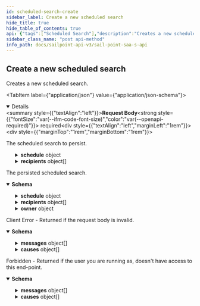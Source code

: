 ```yaml
---
id: scheduled-search-create
sidebar_label: Create a new scheduled search
hide_title: true
hide_table_of_contents: true
api: {"tags":["Scheduled Search"],"description":"Creates a new scheduled search.\n","operationId":"scheduledSearchCreate","requestBody":{"description":"The scheduled search to persist.","content":{"application/json":{"schema":{"allOf":[{"type":"object","properties":{"name":{"description":"The name of the scheduled search.\n","type":"string","example":"Daily disabled accounts"},"description":{"description":"The description of the scheduled search.\n","type":"string","example":"Daily disabled accounts"}}},{"type":"object","properties":{"savedSearchId":{"description":"The ID of the saved search that will be executed.\n","type":"string","example":"554f1511-f0a1-4744-ab14-599514d3e57c"},"created":{"description":"The date the scheduled search was initially created.\n","type":"string","nullable":true,"format":"date-time","example":"2018-06-25T20:22:28.104Z"},"modified":{"description":"The last date the scheduled search was modified.\n","type":"string","nullable":true,"format":"date-time","example":"2018-06-25T20:22:28.104Z"},"schedule":{"type":"object","description":"The schedule information.\n","properties":{"type":{"description":"Enum representing the currently supported schedule types.\n\nAdditional values may be added in the future without notice.\n","type":"string","enum":["DAILY","WEEKLY","MONTHLY","CALENDAR"],"example":"WEEKLY"},"months":{"description":"The months selected.","type":"object","nullable":true,"properties":{"type":{"description":"Enum representing the currently supported selector types.\n\nLIST - the *values* array contains one or more distinct values.\n\nRANGE - the *values* array contains two values: the start and end of the range, inclusive.\n\nAdditional values may be added in the future without notice.\n","type":"string","enum":["LIST","RANGE"],"example":"LIST"},"values":{"description":"The selected values.\n","type":"array","items":{"type":"string"},"example":["MON","WED"]},"interval":{"nullable":true,"description":"The selected interval for RANGE selectors.\n","type":"integer","format":"int32","example":3}},"required":["type","values"]},"days":{"description":"The days selected.\n","example":{"type":"LIST","values":["MON","WED","FRI"]},"type":"object","nullable":true,"properties":{"type":{"description":"Enum representing the currently supported selector types.\n\nLIST - the *values* array contains one or more distinct values.\n\nRANGE - the *values* array contains two values: the start and end of the range, inclusive.\n\nAdditional values may be added in the future without notice.\n","type":"string","enum":["LIST","RANGE"],"example":"LIST"},"values":{"description":"The selected values.\n","type":"array","items":{"type":"string"},"example":["MON","WED"]},"interval":{"nullable":true,"description":"The selected interval for RANGE selectors.\n","type":"integer","format":"int32","example":3}},"required":["type","values"]},"hours":{"description":"The hours selected.\n","example":{"type":"RANGE","values":["9","18"],"interval":3},"type":"object","nullable":true,"properties":{"type":{"description":"Enum representing the currently supported selector types.\n\nLIST - the *values* array contains one or more distinct values.\n\nRANGE - the *values* array contains two values: the start and end of the range, inclusive.\n\nAdditional values may be added in the future without notice.\n","type":"string","enum":["LIST","RANGE"],"example":"LIST"},"values":{"description":"The selected values.\n","type":"array","items":{"type":"string"},"example":["MON","WED"]},"interval":{"nullable":true,"description":"The selected interval for RANGE selectors.\n","type":"integer","format":"int32","example":3}},"required":["type","values"]},"expiration":{"description":"The schedule expiration date. Latest possible expiration date is '2038-01-19T03:14:07+0000'\n","type":"string","nullable":true,"format":"date-time","example":"2018-06-25T20:22:28.104Z"},"timeZoneId":{"description":"The ID of the time zone for the schedule.\n","type":"string","example":"GMT-06:00"}},"required":["type","hours"]},"recipients":{"description":"The email recipients.\n","type":"array","items":{"type":"object","properties":{"type":{"type":"string","enum":["ACCOUNT_CORRELATION_CONFIG","ACCESS_PROFILE","ACCESS_REQUEST_APPROVAL","ACCOUNT","APPLICATION","CAMPAIGN","CAMPAIGN_FILTER","CERTIFICATION","CLUSTER","CONNECTOR_SCHEMA","ENTITLEMENT","GOVERNANCE_GROUP","IDENTITY","IDENTITY_PROFILE","IDENTITY_REQUEST","LIFECYCLE_STATE","PASSWORD_POLICY","ROLE","RULE","SOD_POLICY","SOURCE","TAG_CATEGORY","TASK_RESULT","REPORT_RESULT","SOD_VIOLATION","ACCOUNT_ACTIVITY"],"description":"An enumeration of the types of DTOs supported within the IdentityNow infrastructure.","example":"IDENTITY"},"id":{"type":"string","example":"2c91808568c529c60168cca6f90c1313"}},"required":["type","id"]}},"enabled":{"description":"Indicates if the scheduled search is enabled.\n","type":"boolean","default":false},"emailEmptyResults":{"description":"Indicates if email generation should not be suppressed if search returns no results.\n","type":"boolean","default":false},"displayQueryDetails":{"description":"Indicates if the generated email should include the query and search results preview (which could include PII).\n","type":"boolean","default":false}},"required":["savedSearchId","schedule","recipients"]}]}}},"required":true},"responses":{"201":{"description":"The persisted scheduled search.","content":{"application/json":{"schema":{"type":"object","allOf":[{"type":"object","properties":{"name":{"description":"The name of the scheduled search.\n","type":"string","example":"Daily disabled accounts"},"description":{"description":"The description of the scheduled search.\n","type":"string","example":"Daily disabled accounts"}}},{"type":"object","properties":{"savedSearchId":{"description":"The ID of the saved search that will be executed.\n","type":"string","example":"554f1511-f0a1-4744-ab14-599514d3e57c"},"created":{"description":"The date the scheduled search was initially created.\n","type":"string","nullable":true,"format":"date-time","example":"2018-06-25T20:22:28.104Z"},"modified":{"description":"The last date the scheduled search was modified.\n","type":"string","nullable":true,"format":"date-time","example":"2018-06-25T20:22:28.104Z"},"schedule":{"type":"object","description":"The schedule information.\n","properties":{"type":{"description":"Enum representing the currently supported schedule types.\n\nAdditional values may be added in the future without notice.\n","type":"string","enum":["DAILY","WEEKLY","MONTHLY","CALENDAR"],"example":"WEEKLY"},"months":{"description":"The months selected.","type":"object","nullable":true,"properties":{"type":{"description":"Enum representing the currently supported selector types.\n\nLIST - the *values* array contains one or more distinct values.\n\nRANGE - the *values* array contains two values: the start and end of the range, inclusive.\n\nAdditional values may be added in the future without notice.\n","type":"string","enum":["LIST","RANGE"],"example":"LIST"},"values":{"description":"The selected values.\n","type":"array","items":{"type":"string"},"example":["MON","WED"]},"interval":{"nullable":true,"description":"The selected interval for RANGE selectors.\n","type":"integer","format":"int32","example":3}},"required":["type","values"]},"days":{"description":"The days selected.\n","example":{"type":"LIST","values":["MON","WED","FRI"]},"type":"object","nullable":true,"properties":{"type":{"description":"Enum representing the currently supported selector types.\n\nLIST - the *values* array contains one or more distinct values.\n\nRANGE - the *values* array contains two values: the start and end of the range, inclusive.\n\nAdditional values may be added in the future without notice.\n","type":"string","enum":["LIST","RANGE"],"example":"LIST"},"values":{"description":"The selected values.\n","type":"array","items":{"type":"string"},"example":["MON","WED"]},"interval":{"nullable":true,"description":"The selected interval for RANGE selectors.\n","type":"integer","format":"int32","example":3}},"required":["type","values"]},"hours":{"description":"The hours selected.\n","example":{"type":"RANGE","values":["9","18"],"interval":3},"type":"object","nullable":true,"properties":{"type":{"description":"Enum representing the currently supported selector types.\n\nLIST - the *values* array contains one or more distinct values.\n\nRANGE - the *values* array contains two values: the start and end of the range, inclusive.\n\nAdditional values may be added in the future without notice.\n","type":"string","enum":["LIST","RANGE"],"example":"LIST"},"values":{"description":"The selected values.\n","type":"array","items":{"type":"string"},"example":["MON","WED"]},"interval":{"nullable":true,"description":"The selected interval for RANGE selectors.\n","type":"integer","format":"int32","example":3}},"required":["type","values"]},"expiration":{"description":"The schedule expiration date. Latest possible expiration date is '2038-01-19T03:14:07+0000'\n","type":"string","nullable":true,"format":"date-time","example":"2018-06-25T20:22:28.104Z"},"timeZoneId":{"description":"The ID of the time zone for the schedule.\n","type":"string","example":"GMT-06:00"}},"required":["type","hours"]},"recipients":{"description":"The email recipients.\n","type":"array","items":{"type":"object","properties":{"type":{"type":"string","enum":["ACCOUNT_CORRELATION_CONFIG","ACCESS_PROFILE","ACCESS_REQUEST_APPROVAL","ACCOUNT","APPLICATION","CAMPAIGN","CAMPAIGN_FILTER","CERTIFICATION","CLUSTER","CONNECTOR_SCHEMA","ENTITLEMENT","GOVERNANCE_GROUP","IDENTITY","IDENTITY_PROFILE","IDENTITY_REQUEST","LIFECYCLE_STATE","PASSWORD_POLICY","ROLE","RULE","SOD_POLICY","SOURCE","TAG_CATEGORY","TASK_RESULT","REPORT_RESULT","SOD_VIOLATION","ACCOUNT_ACTIVITY"],"description":"An enumeration of the types of DTOs supported within the IdentityNow infrastructure.","example":"IDENTITY"},"id":{"type":"string","example":"2c91808568c529c60168cca6f90c1313"}},"required":["type","id"]}},"enabled":{"description":"Indicates if the scheduled search is enabled.\n","type":"boolean","default":false},"emailEmptyResults":{"description":"Indicates if email generation should not be suppressed if search returns no results.\n","type":"boolean","default":false},"displayQueryDetails":{"description":"Indicates if the generated email should include the query and search results preview (which could include PII).\n","type":"boolean","default":false}},"required":["savedSearchId","schedule","recipients"]},{"type":"object","properties":{"id":{"description":"The scheduled search ID.\n","type":"string","example":"0de46054-fe90-434a-b84e-c6b3359d0c64"},"owner":{"type":"object","properties":{"type":{"type":"string","enum":["ACCOUNT_CORRELATION_CONFIG","ACCESS_PROFILE","ACCESS_REQUEST_APPROVAL","ACCOUNT","APPLICATION","CAMPAIGN","CAMPAIGN_FILTER","CERTIFICATION","CLUSTER","CONNECTOR_SCHEMA","ENTITLEMENT","GOVERNANCE_GROUP","IDENTITY","IDENTITY_PROFILE","IDENTITY_REQUEST","LIFECYCLE_STATE","PASSWORD_POLICY","ROLE","RULE","SOD_POLICY","SOURCE","TAG_CATEGORY","TASK_RESULT","REPORT_RESULT","SOD_VIOLATION","ACCOUNT_ACTIVITY"],"description":"An enumeration of the types of DTOs supported within the IdentityNow infrastructure.","example":"IDENTITY"},"id":{"type":"string","example":"2c91808568c529c60168cca6f90c1313"}},"required":["type","id"],"description":"The owner of the scheduled search.\n"},"ownerId":{"description":"The ID of the scheduled search owner","type":"string","example":"2c9180867624cbd7017642d8c8c81f67"}}}]}}}},"400":{"description":"Client Error - Returned if the request body is invalid.","content":{"application/json":{"schema":{"type":"object","properties":{"detailCode":{"type":"string","description":"Fine-grained error code providing more detail of the error.","example":"400.1 Bad Request Content"},"trackingId":{"type":"string","description":"Unique tracking id for the error.","example":"e7eab60924f64aa284175b9fa3309599"},"messages":{"type":"array","description":"Generic localized reason for error","items":{"type":"object","properties":{"locale":{"type":"string","description":"The locale for the message text, a BCP 47 language tag.","example":"en-US"},"localeOrigin":{"type":"string","enum":["DEFAULT","REQUEST"],"description":"An indicator of how the locale was selected. *DEFAULT* means the locale is the system default. *REQUEST* means the locale was selected from the request context (i.e., best match based on the *Accept-Language* header). Additional values may be added in the future without notice.","example":"DEFAULT"},"text":{"type":"string","description":"Actual text of the error message in the indicated locale.","example":"The request was syntactically correct but its content is semantically invalid."}}}},"causes":{"type":"array","description":"Plain-text descriptive reasons to provide additional detail to the text provided in the messages field","items":{"type":"object","properties":{"locale":{"type":"string","description":"The locale for the message text, a BCP 47 language tag.","example":"en-US"},"localeOrigin":{"type":"string","enum":["DEFAULT","REQUEST"],"description":"An indicator of how the locale was selected. *DEFAULT* means the locale is the system default. *REQUEST* means the locale was selected from the request context (i.e., best match based on the *Accept-Language* header). Additional values may be added in the future without notice.","example":"DEFAULT"},"text":{"type":"string","description":"Actual text of the error message in the indicated locale.","example":"The request was syntactically correct but its content is semantically invalid."}}}}}}}}},"403":{"description":"Forbidden - Returned if the user you are running as, doesn't have access to this end-point.","content":{"application/json":{"schema":{"type":"object","properties":{"detailCode":{"type":"string","description":"Fine-grained error code providing more detail of the error.","example":"400.1 Bad Request Content"},"trackingId":{"type":"string","description":"Unique tracking id for the error.","example":"e7eab60924f64aa284175b9fa3309599"},"messages":{"type":"array","description":"Generic localized reason for error","items":{"type":"object","properties":{"locale":{"type":"string","description":"The locale for the message text, a BCP 47 language tag.","example":"en-US"},"localeOrigin":{"type":"string","enum":["DEFAULT","REQUEST"],"description":"An indicator of how the locale was selected. *DEFAULT* means the locale is the system default. *REQUEST* means the locale was selected from the request context (i.e., best match based on the *Accept-Language* header). Additional values may be added in the future without notice.","example":"DEFAULT"},"text":{"type":"string","description":"Actual text of the error message in the indicated locale.","example":"The request was syntactically correct but its content is semantically invalid."}}}},"causes":{"type":"array","description":"Plain-text descriptive reasons to provide additional detail to the text provided in the messages field","items":{"type":"object","properties":{"locale":{"type":"string","description":"The locale for the message text, a BCP 47 language tag.","example":"en-US"},"localeOrigin":{"type":"string","enum":["DEFAULT","REQUEST"],"description":"An indicator of how the locale was selected. *DEFAULT* means the locale is the system default. *REQUEST* means the locale was selected from the request context (i.e., best match based on the *Accept-Language* header). Additional values may be added in the future without notice.","example":"DEFAULT"},"text":{"type":"string","description":"Actual text of the error message in the indicated locale.","example":"The request was syntactically correct but its content is semantically invalid."}}}}}},"examples":{"403":{"summary":"An example of a 403 response object","value":{"detailCode":"403 Forbidden","trackingId":"b21b1f7ce4da4d639f2c62a57171b427","messages":[{"locale":"en-US","localeOrigin":"DEFAULT","text":"The server understood the request but refuses to authorize it."}]}}}}}}},"method":"post","path":"/scheduled-searches","servers":[{"url":"https://{tenant}.api.identitynow.com/v3","description":"This is the production API server.","variables":{"tenant":{"default":"sailpoint","description":"This is the name of your tenant, typically your company's name."}}}],"security":[{"oauth2":[]}],"securitySchemes":{"oauth2":{"type":"oauth2","description":"OAuth2 Bearer token (JWT). See [IdentityNow REST API Authentication](https://developer.sailpoint.com/docs/authentication.html) for more information.\n- Directions for generating a [personal access token](https://developer.sailpoint.com/docs/authentication.html#personal-access-tokens)\n- Directions using [client credentials flow](https://developer.sailpoint.com/docs/authentication.html#client-credentials-grant-flow)\n- Directions for using [authorization code flow](https://developer.sailpoint.com/docs/authentication.html#authorization-code-grant-flow)\n\nWhich authentication method should I choose?  See our [guide](https://developer.sailpoint.com/docs/authentication.html#which-oauth-2-0-grant-flow-should-i-use)\n\nLearn more about how to find your `tokenUrl` and `authorizationUrl` [in our docs](https://developer.sailpoint.com/docs/authentication.html#finding-your-tenant-s-oauth-details)\n","flows":{"clientCredentials":{"tokenUrl":"https://tenant.api.identitynow.com/oauth/token","scopes":{"sp:scopes:default":"default scope","sp:scopes:all":"access to all scopes"}},"authorizationCode":{"authorizationUrl":"https://tenant.identitynow.com/oauth/authorize","tokenUrl":"https://tenant.api.identitynow.com/oauth/token","scopes":{"sp:scopes:default":"default scope","sp:scopes:all":"access to all scopes"}}}}},"jsonRequestBodyExample":{"name":"Daily disabled accounts","description":"Daily disabled accounts","savedSearchId":"554f1511-f0a1-4744-ab14-599514d3e57c","created":"2018-06-25T20:22:28.104Z","modified":"2018-06-25T20:22:28.104Z","schedule":{"type":"WEEKLY","months":{"type":"LIST","values":["MON","WED"],"interval":3},"days":{"type":"LIST","values":["MON","WED","FRI"]},"hours":{"type":"RANGE","values":["9","18"],"interval":3},"expiration":"2018-06-25T20:22:28.104Z","timeZoneId":"GMT-06:00"},"recipients":[{"type":"IDENTITY","id":"2c91808568c529c60168cca6f90c1313"}],"enabled":false,"emailEmptyResults":false,"displayQueryDetails":false},"info":{"contact":{"email":"developers@sailpoint.com","name":"Developer Relations","url":"https://developer.sailpoint.com/discuss"},"description":"These are the public APIs for SailPoint's SaaS services. We encourage you to join the SailPoint Developer Community forum at https://developer.sailpoint.com/discuss to connect with other developers using our APIs.","title":"SailPoint - SaaS API","version":"3.0.0"},"postman":{"name":"Create a new scheduled search","description":{"content":"Creates a new scheduled search.\n","type":"text/plain"},"url":{"path":["scheduled-searches"],"host":["{{baseUrl}}"],"query":[],"variable":[]},"header":[{"key":"Content-Type","value":"application/json"},{"key":"Accept","value":"application/json"}],"method":"POST","body":{"mode":"raw","raw":"\"\"","options":{"raw":{"language":"json"}}}}}
sidebar_class_name: "post api-method"
info_path: docs/sailpoint-api-v3/sail-point-saa-s-api
---
```



## Create a new scheduled search



Creates a new scheduled search.


<MimeTabs><TabItem label={"application/json"} value={"application/json-schema"}><details style={{}} data-collapsed={false} open={true}><summary style={{"textAlign":"left"}}><strong>Request Body</strong><strong style={{"fontSize":"var(--ifm-code-font-size)","color":"var(--openapi-required)"}}> required</strong></summary><div style={{"textAlign":"left","marginLeft":"1rem"}}><div style={{"marginTop":"1rem","marginBottom":"1rem"}}>

The scheduled search to persist.

</div></div><ul style={{"marginLeft":"1rem"}}><SchemaItem collapsible={false} name={"name"} required={false} schemaDescription={"The name of the scheduled search.\n"} schemaName={"string"} qualifierMessage={undefined} defaultValue={undefined}></SchemaItem><SchemaItem collapsible={false} name={"description"} required={false} schemaDescription={"The description of the scheduled search.\n"} schemaName={"string"} qualifierMessage={undefined} defaultValue={undefined}></SchemaItem><SchemaItem collapsible={false} name={"savedSearchId"} required={true} schemaDescription={"The ID of the saved search that will be executed.\n"} schemaName={"string"} qualifierMessage={undefined} defaultValue={undefined}></SchemaItem><SchemaItem collapsible={false} name={"created"} required={false} schemaDescription={"The date the scheduled search was initially created.\n"} schemaName={"date-time"} qualifierMessage={undefined} defaultValue={undefined}></SchemaItem><SchemaItem collapsible={false} name={"modified"} required={false} schemaDescription={"The last date the scheduled search was modified.\n"} schemaName={"date-time"} qualifierMessage={undefined} defaultValue={undefined}></SchemaItem><SchemaItem collapsible={true} className={"schemaItem"}><details style={{}}><summary style={{}}><strong>schedule</strong><span style={{"opacity":"0.6"}}> object</span></summary><div style={{"marginLeft":"1rem"}}><div style={{"marginTop":".5rem","marginBottom":".5rem"}}>

The schedule information.


</div><SchemaItem collapsible={false} name={"type"} required={true} schemaDescription={"Enum representing the currently supported schedule types.\n\nAdditional values may be added in the future without notice.\n"} schemaName={"string"} qualifierMessage={"**Possible values:** [`DAILY`, `WEEKLY`, `MONTHLY`, `CALENDAR`]"} defaultValue={undefined}></SchemaItem><SchemaItem collapsible={true} className={"schemaItem"}><details style={{}}><summary style={{}}><strong>months</strong><span style={{"opacity":"0.6"}}> object</span></summary><div style={{"marginLeft":"1rem"}}><div style={{"marginTop":".5rem","marginBottom":".5rem"}}>

The months selected.

</div><SchemaItem collapsible={false} name={"type"} required={true} schemaDescription={"Enum representing the currently supported selector types.\n\nLIST - the *values* array contains one or more distinct values.\n\nRANGE - the *values* array contains two values: the start and end of the range, inclusive.\n\nAdditional values may be added in the future without notice.\n"} schemaName={"string"} qualifierMessage={"**Possible values:** [`LIST`, `RANGE`]"} defaultValue={undefined}></SchemaItem><SchemaItem collapsible={false} name={"values"} required={true} schemaDescription={"The selected values.\n"} schemaName={"string[]"} qualifierMessage={undefined} defaultValue={undefined}></SchemaItem><SchemaItem collapsible={false} name={"interval"} required={false} schemaDescription={"The selected interval for RANGE selectors.\n"} schemaName={"int32"} qualifierMessage={undefined} defaultValue={undefined}></SchemaItem></div></details></SchemaItem><SchemaItem collapsible={true} className={"schemaItem"}><details style={{}}><summary style={{}}><strong>days</strong><span style={{"opacity":"0.6"}}> object</span></summary><div style={{"marginLeft":"1rem"}}><div style={{"marginTop":".5rem","marginBottom":".5rem"}}>

The days selected.


</div><SchemaItem collapsible={false} name={"type"} required={true} schemaDescription={"Enum representing the currently supported selector types.\n\nLIST - the *values* array contains one or more distinct values.\n\nRANGE - the *values* array contains two values: the start and end of the range, inclusive.\n\nAdditional values may be added in the future without notice.\n"} schemaName={"string"} qualifierMessage={"**Possible values:** [`LIST`, `RANGE`]"} defaultValue={undefined}></SchemaItem><SchemaItem collapsible={false} name={"values"} required={true} schemaDescription={"The selected values.\n"} schemaName={"string[]"} qualifierMessage={undefined} defaultValue={undefined}></SchemaItem><SchemaItem collapsible={false} name={"interval"} required={false} schemaDescription={"The selected interval for RANGE selectors.\n"} schemaName={"int32"} qualifierMessage={undefined} defaultValue={undefined}></SchemaItem></div></details></SchemaItem><SchemaItem collapsible={true} className={"schemaItem"}><details style={{}}><summary style={{}}><strong>hours</strong><span style={{"opacity":"0.6"}}> object</span></summary><div style={{"marginLeft":"1rem"}}><div style={{"marginTop":".5rem","marginBottom":".5rem"}}>

The hours selected.


</div><SchemaItem collapsible={false} name={"type"} required={true} schemaDescription={"Enum representing the currently supported selector types.\n\nLIST - the *values* array contains one or more distinct values.\n\nRANGE - the *values* array contains two values: the start and end of the range, inclusive.\n\nAdditional values may be added in the future without notice.\n"} schemaName={"string"} qualifierMessage={"**Possible values:** [`LIST`, `RANGE`]"} defaultValue={undefined}></SchemaItem><SchemaItem collapsible={false} name={"values"} required={true} schemaDescription={"The selected values.\n"} schemaName={"string[]"} qualifierMessage={undefined} defaultValue={undefined}></SchemaItem><SchemaItem collapsible={false} name={"interval"} required={false} schemaDescription={"The selected interval for RANGE selectors.\n"} schemaName={"int32"} qualifierMessage={undefined} defaultValue={undefined}></SchemaItem></div></details></SchemaItem><SchemaItem collapsible={false} name={"expiration"} required={false} schemaDescription={"The schedule expiration date. Latest possible expiration date is '2038-01-19T03:14:07+0000'\n"} schemaName={"date-time"} qualifierMessage={undefined} defaultValue={undefined}></SchemaItem><SchemaItem collapsible={false} name={"timeZoneId"} required={false} schemaDescription={"The ID of the time zone for the schedule.\n"} schemaName={"string"} qualifierMessage={undefined} defaultValue={undefined}></SchemaItem></div></details></SchemaItem><SchemaItem collapsible={true} className={"schemaItem"}><details style={{}}><summary style={{}}><strong>recipients</strong><span style={{"opacity":"0.6"}}> object[]</span></summary><div style={{"marginLeft":"1rem"}}><div style={{"marginTop":".5rem","marginBottom":".5rem"}}>

The email recipients.


</div><SchemaItem collapsible={false} name={"type"} required={true} schemaDescription={"An enumeration of the types of DTOs supported within the IdentityNow infrastructure."} schemaName={"string"} qualifierMessage={"**Possible values:** [`ACCOUNT_CORRELATION_CONFIG`, `ACCESS_PROFILE`, `ACCESS_REQUEST_APPROVAL`, `ACCOUNT`, `APPLICATION`, `CAMPAIGN`, `CAMPAIGN_FILTER`, `CERTIFICATION`, `CLUSTER`, `CONNECTOR_SCHEMA`, `ENTITLEMENT`, `GOVERNANCE_GROUP`, `IDENTITY`, `IDENTITY_PROFILE`, `IDENTITY_REQUEST`, `LIFECYCLE_STATE`, `PASSWORD_POLICY`, `ROLE`, `RULE`, `SOD_POLICY`, `SOURCE`, `TAG_CATEGORY`, `TASK_RESULT`, `REPORT_RESULT`, `SOD_VIOLATION`, `ACCOUNT_ACTIVITY`]"} defaultValue={undefined}></SchemaItem><SchemaItem collapsible={false} name={"id"} required={true} schemaDescription={undefined} schemaName={"string"} qualifierMessage={undefined} defaultValue={undefined}></SchemaItem></div></details></SchemaItem><SchemaItem collapsible={false} name={"enabled"} required={false} schemaDescription={"Indicates if the scheduled search is enabled.\n"} schemaName={"boolean"} qualifierMessage={undefined} defaultValue={false}></SchemaItem><SchemaItem collapsible={false} name={"emailEmptyResults"} required={false} schemaDescription={"Indicates if email generation should not be suppressed if search returns no results.\n"} schemaName={"boolean"} qualifierMessage={undefined} defaultValue={false}></SchemaItem><SchemaItem collapsible={false} name={"displayQueryDetails"} required={false} schemaDescription={"Indicates if the generated email should include the query and search results preview (which could include PII).\n"} schemaName={"boolean"} qualifierMessage={undefined} defaultValue={false}></SchemaItem></ul></details></TabItem></MimeTabs><div><ApiTabs><TabItem label={"201"} value={"201"}><div>

The persisted scheduled search.

</div><div><MimeTabs groupId={"mime-type"}><TabItem label={"application/json"} value={"application/json"}><SchemaTabs groupId={"schema-tabs"}><TabItem label={"Schema"} value={"Schema"}><details style={{}} data-collapsed={false} open={true}><summary style={{"textAlign":"left"}}><strong>Schema</strong></summary><div style={{"textAlign":"left","marginLeft":"1rem"}}></div><ul style={{"marginLeft":"1rem"}}><SchemaItem collapsible={false} name={"name"} required={false} schemaDescription={"The name of the scheduled search.\n"} schemaName={"string"} qualifierMessage={undefined} defaultValue={undefined}></SchemaItem><SchemaItem collapsible={false} name={"description"} required={false} schemaDescription={"The description of the scheduled search.\n"} schemaName={"string"} qualifierMessage={undefined} defaultValue={undefined}></SchemaItem><SchemaItem collapsible={false} name={"savedSearchId"} required={false} schemaDescription={"The ID of the saved search that will be executed.\n"} schemaName={"string"} qualifierMessage={undefined} defaultValue={undefined}></SchemaItem><SchemaItem collapsible={false} name={"created"} required={false} schemaDescription={"The date the scheduled search was initially created.\n"} schemaName={"date-time"} qualifierMessage={undefined} defaultValue={undefined}></SchemaItem><SchemaItem collapsible={false} name={"modified"} required={false} schemaDescription={"The last date the scheduled search was modified.\n"} schemaName={"date-time"} qualifierMessage={undefined} defaultValue={undefined}></SchemaItem><SchemaItem collapsible={true} className={"schemaItem"}><details style={{}}><summary style={{}}><strong>schedule</strong><span style={{"opacity":"0.6"}}> object</span></summary><div style={{"marginLeft":"1rem"}}><div style={{"marginTop":".5rem","marginBottom":".5rem"}}>

The schedule information.


</div><SchemaItem collapsible={false} name={"type"} required={false} schemaDescription={"Enum representing the currently supported schedule types.\n\nAdditional values may be added in the future without notice.\n"} schemaName={"string"} qualifierMessage={"**Possible values:** [`DAILY`, `WEEKLY`, `MONTHLY`, `CALENDAR`]"} defaultValue={undefined}></SchemaItem><SchemaItem collapsible={true} className={"schemaItem"}><details style={{}}><summary style={{}}><strong>months</strong><span style={{"opacity":"0.6"}}> object</span></summary><div style={{"marginLeft":"1rem"}}><div style={{"marginTop":".5rem","marginBottom":".5rem"}}>

The months selected.

</div><SchemaItem collapsible={false} name={"type"} required={false} schemaDescription={"Enum representing the currently supported selector types.\n\nLIST - the *values* array contains one or more distinct values.\n\nRANGE - the *values* array contains two values: the start and end of the range, inclusive.\n\nAdditional values may be added in the future without notice.\n"} schemaName={"string"} qualifierMessage={"**Possible values:** [`LIST`, `RANGE`]"} defaultValue={undefined}></SchemaItem><SchemaItem collapsible={false} name={"values"} required={false} schemaDescription={"The selected values.\n"} schemaName={"string[]"} qualifierMessage={undefined} defaultValue={undefined}></SchemaItem><SchemaItem collapsible={false} name={"interval"} required={false} schemaDescription={"The selected interval for RANGE selectors.\n"} schemaName={"int32"} qualifierMessage={undefined} defaultValue={undefined}></SchemaItem></div></details></SchemaItem><SchemaItem collapsible={true} className={"schemaItem"}><details style={{}}><summary style={{}}><strong>days</strong><span style={{"opacity":"0.6"}}> object</span></summary><div style={{"marginLeft":"1rem"}}><div style={{"marginTop":".5rem","marginBottom":".5rem"}}>

The days selected.


</div><SchemaItem collapsible={false} name={"type"} required={false} schemaDescription={"Enum representing the currently supported selector types.\n\nLIST - the *values* array contains one or more distinct values.\n\nRANGE - the *values* array contains two values: the start and end of the range, inclusive.\n\nAdditional values may be added in the future without notice.\n"} schemaName={"string"} qualifierMessage={"**Possible values:** [`LIST`, `RANGE`]"} defaultValue={undefined}></SchemaItem><SchemaItem collapsible={false} name={"values"} required={false} schemaDescription={"The selected values.\n"} schemaName={"string[]"} qualifierMessage={undefined} defaultValue={undefined}></SchemaItem><SchemaItem collapsible={false} name={"interval"} required={false} schemaDescription={"The selected interval for RANGE selectors.\n"} schemaName={"int32"} qualifierMessage={undefined} defaultValue={undefined}></SchemaItem></div></details></SchemaItem><SchemaItem collapsible={true} className={"schemaItem"}><details style={{}}><summary style={{}}><strong>hours</strong><span style={{"opacity":"0.6"}}> object</span></summary><div style={{"marginLeft":"1rem"}}><div style={{"marginTop":".5rem","marginBottom":".5rem"}}>

The hours selected.


</div><SchemaItem collapsible={false} name={"type"} required={false} schemaDescription={"Enum representing the currently supported selector types.\n\nLIST - the *values* array contains one or more distinct values.\n\nRANGE - the *values* array contains two values: the start and end of the range, inclusive.\n\nAdditional values may be added in the future without notice.\n"} schemaName={"string"} qualifierMessage={"**Possible values:** [`LIST`, `RANGE`]"} defaultValue={undefined}></SchemaItem><SchemaItem collapsible={false} name={"values"} required={false} schemaDescription={"The selected values.\n"} schemaName={"string[]"} qualifierMessage={undefined} defaultValue={undefined}></SchemaItem><SchemaItem collapsible={false} name={"interval"} required={false} schemaDescription={"The selected interval for RANGE selectors.\n"} schemaName={"int32"} qualifierMessage={undefined} defaultValue={undefined}></SchemaItem></div></details></SchemaItem><SchemaItem collapsible={false} name={"expiration"} required={false} schemaDescription={"The schedule expiration date. Latest possible expiration date is '2038-01-19T03:14:07+0000'\n"} schemaName={"date-time"} qualifierMessage={undefined} defaultValue={undefined}></SchemaItem><SchemaItem collapsible={false} name={"timeZoneId"} required={false} schemaDescription={"The ID of the time zone for the schedule.\n"} schemaName={"string"} qualifierMessage={undefined} defaultValue={undefined}></SchemaItem></div></details></SchemaItem><SchemaItem collapsible={true} className={"schemaItem"}><details style={{}}><summary style={{}}><strong>recipients</strong><span style={{"opacity":"0.6"}}> object[]</span></summary><div style={{"marginLeft":"1rem"}}><div style={{"marginTop":".5rem","marginBottom":".5rem"}}>

The email recipients.


</div><SchemaItem collapsible={false} name={"type"} required={false} schemaDescription={"An enumeration of the types of DTOs supported within the IdentityNow infrastructure."} schemaName={"string"} qualifierMessage={"**Possible values:** [`ACCOUNT_CORRELATION_CONFIG`, `ACCESS_PROFILE`, `ACCESS_REQUEST_APPROVAL`, `ACCOUNT`, `APPLICATION`, `CAMPAIGN`, `CAMPAIGN_FILTER`, `CERTIFICATION`, `CLUSTER`, `CONNECTOR_SCHEMA`, `ENTITLEMENT`, `GOVERNANCE_GROUP`, `IDENTITY`, `IDENTITY_PROFILE`, `IDENTITY_REQUEST`, `LIFECYCLE_STATE`, `PASSWORD_POLICY`, `ROLE`, `RULE`, `SOD_POLICY`, `SOURCE`, `TAG_CATEGORY`, `TASK_RESULT`, `REPORT_RESULT`, `SOD_VIOLATION`, `ACCOUNT_ACTIVITY`]"} defaultValue={undefined}></SchemaItem><SchemaItem collapsible={false} name={"id"} required={false} schemaDescription={undefined} schemaName={"string"} qualifierMessage={undefined} defaultValue={undefined}></SchemaItem></div></details></SchemaItem><SchemaItem collapsible={false} name={"enabled"} required={false} schemaDescription={"Indicates if the scheduled search is enabled.\n"} schemaName={"boolean"} qualifierMessage={undefined} defaultValue={false}></SchemaItem><SchemaItem collapsible={false} name={"emailEmptyResults"} required={false} schemaDescription={"Indicates if email generation should not be suppressed if search returns no results.\n"} schemaName={"boolean"} qualifierMessage={undefined} defaultValue={false}></SchemaItem><SchemaItem collapsible={false} name={"displayQueryDetails"} required={false} schemaDescription={"Indicates if the generated email should include the query and search results preview (which could include PII).\n"} schemaName={"boolean"} qualifierMessage={undefined} defaultValue={false}></SchemaItem><SchemaItem collapsible={false} name={"id"} required={false} schemaDescription={"The scheduled search ID.\n"} schemaName={"string"} qualifierMessage={undefined} defaultValue={undefined}></SchemaItem><SchemaItem collapsible={true} className={"schemaItem"}><details style={{}}><summary style={{}}><strong>owner</strong><span style={{"opacity":"0.6"}}> object</span></summary><div style={{"marginLeft":"1rem"}}><div style={{"marginTop":".5rem","marginBottom":".5rem"}}>

The owner of the scheduled search.


</div><SchemaItem collapsible={false} name={"type"} required={false} schemaDescription={"An enumeration of the types of DTOs supported within the IdentityNow infrastructure."} schemaName={"string"} qualifierMessage={"**Possible values:** [`ACCOUNT_CORRELATION_CONFIG`, `ACCESS_PROFILE`, `ACCESS_REQUEST_APPROVAL`, `ACCOUNT`, `APPLICATION`, `CAMPAIGN`, `CAMPAIGN_FILTER`, `CERTIFICATION`, `CLUSTER`, `CONNECTOR_SCHEMA`, `ENTITLEMENT`, `GOVERNANCE_GROUP`, `IDENTITY`, `IDENTITY_PROFILE`, `IDENTITY_REQUEST`, `LIFECYCLE_STATE`, `PASSWORD_POLICY`, `ROLE`, `RULE`, `SOD_POLICY`, `SOURCE`, `TAG_CATEGORY`, `TASK_RESULT`, `REPORT_RESULT`, `SOD_VIOLATION`, `ACCOUNT_ACTIVITY`]"} defaultValue={undefined}></SchemaItem><SchemaItem collapsible={false} name={"id"} required={false} schemaDescription={undefined} schemaName={"string"} qualifierMessage={undefined} defaultValue={undefined}></SchemaItem></div></details></SchemaItem><SchemaItem collapsible={false} name={"ownerId"} required={false} schemaDescription={"The ID of the scheduled search owner"} schemaName={"string"} qualifierMessage={undefined} defaultValue={undefined}></SchemaItem></ul></details></TabItem></SchemaTabs></TabItem></MimeTabs></div></TabItem><TabItem label={"400"} value={"400"}><div>

Client Error - Returned if the request body is invalid.

</div><div><MimeTabs groupId={"mime-type"}><TabItem label={"application/json"} value={"application/json"}><SchemaTabs groupId={"schema-tabs"}><TabItem label={"Schema"} value={"Schema"}><details style={{}} data-collapsed={false} open={true}><summary style={{"textAlign":"left"}}><strong>Schema</strong></summary><div style={{"textAlign":"left","marginLeft":"1rem"}}></div><ul style={{"marginLeft":"1rem"}}><SchemaItem collapsible={false} name={"detailCode"} required={false} schemaDescription={"Fine-grained error code providing more detail of the error."} schemaName={"string"} qualifierMessage={undefined} defaultValue={undefined}></SchemaItem><SchemaItem collapsible={false} name={"trackingId"} required={false} schemaDescription={"Unique tracking id for the error."} schemaName={"string"} qualifierMessage={undefined} defaultValue={undefined}></SchemaItem><SchemaItem collapsible={true} className={"schemaItem"}><details style={{}}><summary style={{}}><strong>messages</strong><span style={{"opacity":"0.6"}}> object[]</span></summary><div style={{"marginLeft":"1rem"}}><div style={{"marginTop":".5rem","marginBottom":".5rem"}}>

Generic localized reason for error

</div><SchemaItem collapsible={false} name={"locale"} required={false} schemaDescription={"The locale for the message text, a BCP 47 language tag."} schemaName={"string"} qualifierMessage={undefined} defaultValue={undefined}></SchemaItem><SchemaItem collapsible={false} name={"localeOrigin"} required={false} schemaDescription={"An indicator of how the locale was selected. *DEFAULT* means the locale is the system default. *REQUEST* means the locale was selected from the request context (i.e., best match based on the *Accept-Language* header). Additional values may be added in the future without notice."} schemaName={"string"} qualifierMessage={"**Possible values:** [`DEFAULT`, `REQUEST`]"} defaultValue={undefined}></SchemaItem><SchemaItem collapsible={false} name={"text"} required={false} schemaDescription={"Actual text of the error message in the indicated locale."} schemaName={"string"} qualifierMessage={undefined} defaultValue={undefined}></SchemaItem></div></details></SchemaItem><SchemaItem collapsible={true} className={"schemaItem"}><details style={{}}><summary style={{}}><strong>causes</strong><span style={{"opacity":"0.6"}}> object[]</span></summary><div style={{"marginLeft":"1rem"}}><div style={{"marginTop":".5rem","marginBottom":".5rem"}}>

Plain-text descriptive reasons to provide additional detail to the text provided in the messages field

</div><SchemaItem collapsible={false} name={"locale"} required={false} schemaDescription={"The locale for the message text, a BCP 47 language tag."} schemaName={"string"} qualifierMessage={undefined} defaultValue={undefined}></SchemaItem><SchemaItem collapsible={false} name={"localeOrigin"} required={false} schemaDescription={"An indicator of how the locale was selected. *DEFAULT* means the locale is the system default. *REQUEST* means the locale was selected from the request context (i.e., best match based on the *Accept-Language* header). Additional values may be added in the future without notice."} schemaName={"string"} qualifierMessage={"**Possible values:** [`DEFAULT`, `REQUEST`]"} defaultValue={undefined}></SchemaItem><SchemaItem collapsible={false} name={"text"} required={false} schemaDescription={"Actual text of the error message in the indicated locale."} schemaName={"string"} qualifierMessage={undefined} defaultValue={undefined}></SchemaItem></div></details></SchemaItem></ul></details></TabItem></SchemaTabs></TabItem></MimeTabs></div></TabItem><TabItem label={"403"} value={"403"}><div>

Forbidden - Returned if the user you are running as, doesn't have access to this end-point.

</div><div><MimeTabs groupId={"mime-type"}><TabItem label={"application/json"} value={"application/json"}><SchemaTabs groupId={"schema-tabs"}><TabItem label={"Schema"} value={"Schema"}><details style={{}} data-collapsed={false} open={true}><summary style={{"textAlign":"left"}}><strong>Schema</strong></summary><div style={{"textAlign":"left","marginLeft":"1rem"}}></div><ul style={{"marginLeft":"1rem"}}><SchemaItem collapsible={false} name={"detailCode"} required={false} schemaDescription={"Fine-grained error code providing more detail of the error."} schemaName={"string"} qualifierMessage={undefined} defaultValue={undefined}></SchemaItem><SchemaItem collapsible={false} name={"trackingId"} required={false} schemaDescription={"Unique tracking id for the error."} schemaName={"string"} qualifierMessage={undefined} defaultValue={undefined}></SchemaItem><SchemaItem collapsible={true} className={"schemaItem"}><details style={{}}><summary style={{}}><strong>messages</strong><span style={{"opacity":"0.6"}}> object[]</span></summary><div style={{"marginLeft":"1rem"}}><div style={{"marginTop":".5rem","marginBottom":".5rem"}}>

Generic localized reason for error

</div><SchemaItem collapsible={false} name={"locale"} required={false} schemaDescription={"The locale for the message text, a BCP 47 language tag."} schemaName={"string"} qualifierMessage={undefined} defaultValue={undefined}></SchemaItem><SchemaItem collapsible={false} name={"localeOrigin"} required={false} schemaDescription={"An indicator of how the locale was selected. *DEFAULT* means the locale is the system default. *REQUEST* means the locale was selected from the request context (i.e., best match based on the *Accept-Language* header). Additional values may be added in the future without notice."} schemaName={"string"} qualifierMessage={"**Possible values:** [`DEFAULT`, `REQUEST`]"} defaultValue={undefined}></SchemaItem><SchemaItem collapsible={false} name={"text"} required={false} schemaDescription={"Actual text of the error message in the indicated locale."} schemaName={"string"} qualifierMessage={undefined} defaultValue={undefined}></SchemaItem></div></details></SchemaItem><SchemaItem collapsible={true} className={"schemaItem"}><details style={{}}><summary style={{}}><strong>causes</strong><span style={{"opacity":"0.6"}}> object[]</span></summary><div style={{"marginLeft":"1rem"}}><div style={{"marginTop":".5rem","marginBottom":".5rem"}}>

Plain-text descriptive reasons to provide additional detail to the text provided in the messages field

</div><SchemaItem collapsible={false} name={"locale"} required={false} schemaDescription={"The locale for the message text, a BCP 47 language tag."} schemaName={"string"} qualifierMessage={undefined} defaultValue={undefined}></SchemaItem><SchemaItem collapsible={false} name={"localeOrigin"} required={false} schemaDescription={"An indicator of how the locale was selected. *DEFAULT* means the locale is the system default. *REQUEST* means the locale was selected from the request context (i.e., best match based on the *Accept-Language* header). Additional values may be added in the future without notice."} schemaName={"string"} qualifierMessage={"**Possible values:** [`DEFAULT`, `REQUEST`]"} defaultValue={undefined}></SchemaItem><SchemaItem collapsible={false} name={"text"} required={false} schemaDescription={"Actual text of the error message in the indicated locale."} schemaName={"string"} qualifierMessage={undefined} defaultValue={undefined}></SchemaItem></div></details></SchemaItem></ul></details></TabItem><TabItem label={"403"} value={"403"}><ResponseSamples responseExample={"{\n  \"detailCode\": \"403 Forbidden\",\n  \"trackingId\": \"b21b1f7ce4da4d639f2c62a57171b427\",\n  \"messages\": [\n    {\n      \"locale\": \"en-US\",\n      \"localeOrigin\": \"DEFAULT\",\n      \"text\": \"The server understood the request but refuses to authorize it.\"\n    }\n  ]\n}"}></ResponseSamples></TabItem></SchemaTabs></TabItem></MimeTabs></div></TabItem></ApiTabs></div>
      